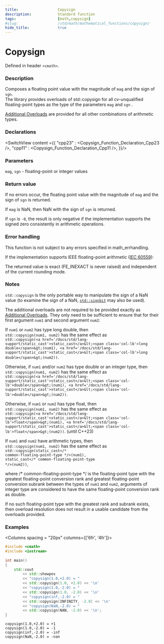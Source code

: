 ```yaml
---
title:                  Copysign
description:            Standard function
tags:                   [math,copysign]
#slug:                  /std/math/mathematical_functions/copysign/
hide_title:             true
---
```




# Copysign

Defined in header `<cmath>`.

### Description

Composes a floating point value with the magnitude of `mag` and the sign of `sgn`. <br/>
<Since v='cpp23'>The library provides overloads of std::copysign for all cv-unqualified floating-point types as the type of the parameters <code>mag</code> and <code>sgn</code> </Since>. <br/>

&#8203;<a href='#declarations'>Additional Overloads</a> are provided for all other combinations of arithmetic types.

### Declarations

<SwitchView content ={{
    "cpp23" : <Copysign_Function_Declaration_Cpp23 />,
    "cpp11" : <Copysign_Function_Declaration_Cpp11 />,
}}/>

### Parameters
 
`mag`, `sgn` - floating-point or integer values

### Return value

If no errors occur, the floating point value with the magnitude of `mag` and the sign of `sgn` is returned.

If `mag` is NaN, then NaN with the sign of `sgn` is returned.

If `sgn` is `-0`, the result is only negative if the implementation supports the signed zero consistently in arithmetic operations.

### Error handling

This function is not subject to any errors specified in math_errhandling.

If the implementation supports IEEE floating-point arithmetic (<a href='https://www.iso.org/standard/80985.html'>IEC 60559</a>):

The returned value is exact (FE_INEXACT is never raised) and independent of the current rounding mode.

### Notes

`std::copysign` is the only portable way to manipulate the sign of a NaN value (to examine the sign of a NaN, <a href='/docs/std/math/mathematical_functions/signbit'><code>std::signbit</code></a> may also be used).

The additional overloads are not required to be provided exactly as <a href='#declarations'>Additional Overloads</a>. 
They only need to be sufficient to ensure that for their first argument `num1` and second argument `num2`:

If `num1` or `num2` has type <span class='col-lb'>long double</span>, then <br/>
`std::copysign(num1, num2)` has the same effect as  <br/>
`std::copysign(<a href='/docs/std/lang-support/static_cast'>static_cast</a>&lt;<span class='col-lb'>long double</span>&gt;(num1), <a href='/docs/std/lang-support/static_cast'>static_cast</a>&lt;<span class='col-lb'>long double</span>&gt;(num2))`.

Otherwise, if `num1` and/or `num2` has type <span class='col-lb'>double</span> or an integer type, then  <br/>
`std::copysign(num1, num2)` has the same effect as  <br/>
`std::copysign(<a href='/docs/std/lang-support/static_cast'>static_cast</a>&lt;<span class='col-lb'>double</span>&gt;(num1), <a href='/docs/std/lang-support/static_cast'>static_cast</a>&lt;<span class='col-lb'>double</span>&gt;(num2))`.

Otherwise, if `num1` or `num2` has type <span class='col-lb'>float</span>, then  <br/>
`std::copysign(num1, num2)` has the same effect as  <br/>
`std::copysign(<a href='/docs/std/lang-support/static_cast'>static_cast</a>&lt;<span class='col-lb'>float</span>&gt;(num1), <a href='/docs/std/lang-support/static_cast'>static_cast</a>&lt;<span class='col-lb'>float</span>&gt;(num2))`. (until C++23)

If `num1` and `num2` have arithmetic types, then  <br/>
`std::copysign(num1, num2)` has the same effect as  <br/> <code>std::copysign(static_cast&lt;<span class='col-d'>/\* common-floating-point-type \*/</span>&gt;(num1), static_cast&lt;<span class='col-d'>/\* common-floating-point-type \*/</span>&gt;(num2))</code>, 

where <span class='col-d'>/\* common-floating-point-type \*/</span> is the floating-point type with the greatest floating-point conversion rank and greatest floating-point 
conversion subrank between the types of `num1` and `num2`, arguments of integer type are considered to have the same floating-point conversion rank as <span class='col-lb'>double</span>.

If no such floating-point type with the greatest rank and subrank exists, then overload resolution does not result in a usable candidate from the overloads provided.

### Examples

<Columns spacing = "20px" columns={['6fr', '4fr']}>
<div>

```cpp
#include <cmath>
#include <iostream>
 
int main()
{
    std::cout 
        << std::showpos
        << "copysign(1.0,+2.0) = " 
        << std::copysign(1.0, +2.0) << '\n'
        << "copysign(1.0,-2.0) = " 
        << std::copysign(1.0, -2.0) << '\n'
        << "copysign(inf,-2.0) = " 
        << std::copysign(INFINITY, -2.0) << '\n'
        << "copysign(NaN,-2.0) = " 
        << std::copysign(NAN, -2.0) << '\n';
}

```

</div><div>

```plaintext title="Result"
copysign(1.0,+2.0) = +1
copysign(1.0,-2.0) = -1
copysign(inf,-2.0) = -inf
copysign(NaN,-2.0) = -nan
```

</div>
</Columns>